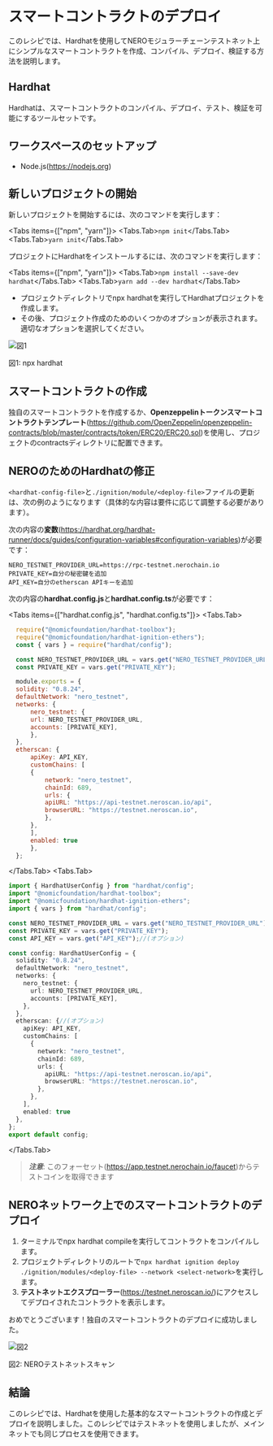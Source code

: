 

# スマートコントラクトのデプロイ

このレシピでは、Hardhatを使用してNEROモジュラーチェーンテストネット上にシンプルなスマートコントラクトを作成、コンパイル、デプロイ、検証する方法を説明します。

## Hardhat

Hardhatは、スマートコントラクトのコンパイル、デプロイ、テスト、検証を可能にするツールセットです。

## ワークスペースのセットアップ

- Node.js(https://nodejs.org)

## 新しいプロジェクトの開始

新しいプロジェクトを開始するには、次のコマンドを実行します：

<Tabs items={["npm", "yarn"]}>
  <Tabs.Tab>``` npm init ```</Tabs.Tab>
  <Tabs.Tab>``` yarn init ```</Tabs.Tab>
</Tabs>

プロジェクトにHardhatをインストールするには、次のコマンドを実行します：

<Tabs items={["npm", "yarn"]}>
  <Tabs.Tab>``` npm install --save-dev hardhat ```</Tabs.Tab>
  <Tabs.Tab>``` yarn add --dev hardhat ```</Tabs.Tab>
</Tabs>

- プロジェクトディレクトリでnpx hardhatを実行してHardhatプロジェクトを作成します。
- その後、プロジェクト作成のためのいくつかのオプションが表示されます。適切なオプションを選択してください。

<div style={{ height: "2rem" }} />
<div style={{ textAlign: "center" }}>
  <img src="/assets/building/figure1.png" alt="図1" />
  <p style={{ fontStyle: "italic" }}>図1: npx hardhat</p>
</div>

## スマートコントラクトの作成

独自のスマートコントラクトを作成するか、**Openzeppelinトークンスマートコントラクトテンプレート**(https://github.com/OpenZeppelin/openzeppelin-contracts/blob/master/contracts/token/ERC20/ERC20.sol)を使用し、プロジェクトのcontractsディレクトリに配置できます。

## NEROのためのHardhatの修正

`<hardhat-config-file>`と`./ignition/module/<deploy-file>`ファイルの更新は、次の例のようになります（具体的な内容は要件に応じて調整する必要があります）。

次の内容の**変数**(https://hardhat.org/hardhat-runner/docs/guides/configuration-variables#configuration-variables)が必要です：

```
NERO_TESTNET_PROVIDER_URL=https://rpc-testnet.nerochain.io
PRIVATE_KEY=自分の秘密鍵を追加
API_KEY=自分のetherscan APIキーを追加
```

次の内容の**hardhat.config.js**と**hardhat.config.ts**が必要です：

<Tabs items={["hardhat.config.js", "hardhat.config.ts"]}>
  <Tabs.Tab>
  ```javascript 
    require("@nomicfoundation/hardhat-toolbox");
    require("@nomicfoundation/hardhat-ignition-ethers");
    const { vars } = require("hardhat/config");

    const NERO_TESTNET_PROVIDER_URL = vars.get("NERO_TESTNET_PROVIDER_URL");
    const PRIVATE_KEY = vars.get("PRIVATE_KEY");

    module.exports = {
    solidity: "0.8.24",
    defaultNetwork: "nero_testnet",
    networks: {
        nero_testnet: {
        url: NERO_TESTNET_PROVIDER_URL,
        accounts: [PRIVATE_KEY],
        },
    },
    etherscan: {
        apiKey: API_KEY,
        customChains: [
        {
            network: "nero_testnet",
            chainId: 689,
            urls: {
            apiURL: "https://api-testnet.neroscan.io/api",
            browserURL: "https://testnet.neroscan.io",
            },
        },
        ],
        enabled: true
        },
    };

````
</Tabs.Tab>
<Tabs.Tab>
```typescript
import { HardhatUserConfig } from "hardhat/config";
import "@nomicfoundation/hardhat-toolbox";
import "@nomicfoundation/hardhat-ignition-ethers";
import { vars } from "hardhat/config";

const NERO_TESTNET_PROVIDER_URL = vars.get("NERO_TESTNET_PROVIDER_URL");
const PRIVATE_KEY = vars.get("PRIVATE_KEY");
const API_KEY = vars.get("API_KEY");//(オプション)

const config: HardhatUserConfig = {
  solidity: "0.8.24",
  defaultNetwork: "nero_testnet",
  networks: {
    nero_testnet: {
      url: NERO_TESTNET_PROVIDER_URL,
      accounts: [PRIVATE_KEY],
    },
  },
  etherscan: {//(オプション)
    apiKey: API_KEY,
    customChains: [
      {
        network: "nero_testnet",
        chainId: 689,
        urls: {
          apiURL: "https://api-testnet.neroscan.io/api",
          browserURL: "https://testnet.neroscan.io",
        },
      },
    ],
    enabled: true
  },
};
export default config;
```
</Tabs.Tab>
</Tabs>

> **_注意_**: このフォーセット(https://app.testnet.nerochain.io/faucet)からテストコインを取得できます

## NEROネットワーク上でのスマートコントラクトのデプロイ

1. ターミナルでnpx hardhat compileを実行してコントラクトをコンパイルします。
2. プロジェクトディレクトリのルートで```npx hardhat ignition deploy ./ignition/modules/<deploy-file> --network <select-network>```を実行します。
3. **テストネットエクスプローラー**(https://testnet.neroscan.io/)にアクセスしてデプロイされたコントラクトを表示します。

おめでとうございます！独自のスマートコントラクトのデプロイに成功しました。

<div style={{ height: '2rem' }} />
<div style={{ textAlign: 'center' }}>
  <img src="/assets/building/figure2.png" alt="図2" />
  <p style={{ fontStyle: 'italic' }}>図2: NEROテストネットスキャン</p>
</div>

## 結論
このレシピでは、Hardhatを使用した基本的なスマートコントラクトの作成とデプロイを説明しました。このレシピではテストネットを使用しましたが、メインネットでも同じプロセスを使用できます。 

<PageFeedback path="/ja/tutorials/first-contract/using-hardhat" />
